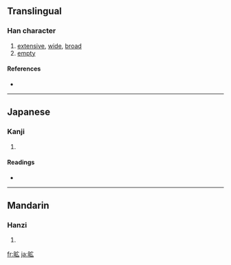 {{see|曠}}
==Translingual==

===Han character===
{{Han char|rn=72|rad=日|as=05|sn=9|four=|canj=日戈戈 (AII)}}

# [[extensive]], [[wide]], [[broad]]
# [[empty]]

====References====
* {{Han ref|kx=0494.181|hdz=21503.071|uh=663F|ud=26175}}

----

==Japanese==

===Kanji===
{{ja-kanji|grade=|rs=日05}}

# {{defn|Japanese}}

====Readings====
* {{ja-readings|on=[[こう]] (kō)|kun=[[あきらか]] (akiraka), [[むなしい]] (munashii)}}

----

==Mandarin==

===Hanzi===
{{cmn-hanzi|pin=[[kuàng]] ([[kuang4]])|wg=k'uang<sup>4</sup>}}

# {{defn|Mandarin}}

[[fr:昿]]
[[ja:昿]]